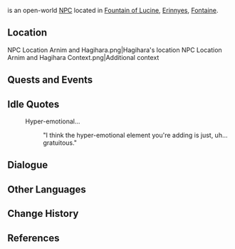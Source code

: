 {{Meta
<!-- Remove this template after adding the missing info -->
|missing_NPC_profile = yes
}}
{{Character Infobox
|type             = Open-World NPC
|image            = NPC Hagihara.png
|realname         = <!-- Optional, if different from in-game name -->
|deceased         = <!-- Past (for deceased prior to events of the game) or free response -->
|region           = Inazuma
|location         = Fontaine
|affiliation      = 
|title            = Light Novelist

|ancestry         = <!-- Clan/family -->
|father           = 
|mother           = 
|spouse           = 
|sibling          = 
|child            = 
|relative         = 

|voiceEN          = 
|voiceCN          = 
|voiceJP          = {{w|ja:古賀英里奈|Koga Erina ({{ja|古賀英里奈}})}}<ref>Twitter: [https://twitter.com/ErinaKoga/status/1691789612967186732 JP VA Self Announcement] ([https://web.archive.org/web/20230822065630/https://twitter.com/ErinaKoga/status/1691789612967186732 Archived])</ref>
|voiceKR          = 
|dialoguereward   = 
}}
{{lang|'''Hagihara'''|ja=萩原|ja_rm=Hagihara}} is an open-world [[NPC]] located in [[Fountain of Lucine]], [[Erinnyes]], [[Fontaine]].

==Location==
<gallery>
NPC Location Arnim and Hagihara.png|Hagihara's location
NPC Location Arnim and Hagihara Context.png|Additional context
</gallery>
<!--
==Profile==
''(To be added.)''

===Appearance===
''(To be added.)''
-->
==Quests and Events==
{{Quests and Events}}

==Idle Quotes==
{{Dialogue Start}}
: {{DIcon|Idle}} Hyper-emotional...
:: {{A|VO Hagihara 01.ogg}} "I think the hyper-emotional element you're adding is just, uh... gratuitous."
{{Dialogue End}}

==Dialogue==
{{Transclude|Arnim|Dialogue}}
<!--
==Event Dialogue==
===Event Name===
{{Dialogue Start}}
:'''{{subst:PAGENAME}}:'''
{{Dialogue End}}
-->
==Other Languages==
{{Other Languages|default_hidden=1
|en      = Hagihara
|zhs     = 萩原
|zhs_rm  = Qiūyuán
|zht     = 萩原
|zht_rm  = Qiūyuán
|ja      = 萩原
|ja_rm   = Hagihara
|ko      = 하기하라
|es      = Hagihara
|fr      = Hagihara
|ru      = Хагихара
|th      = Hagihara
|vi      = Hagihara
|de      = Hagihara
|id      = Hagihara
|pt      = Hagihara
|tr      = Hagihara
|it      = Hagihara
}}

==Change History==
{{Change History|4.0}}

==References==
{{Reflist}}